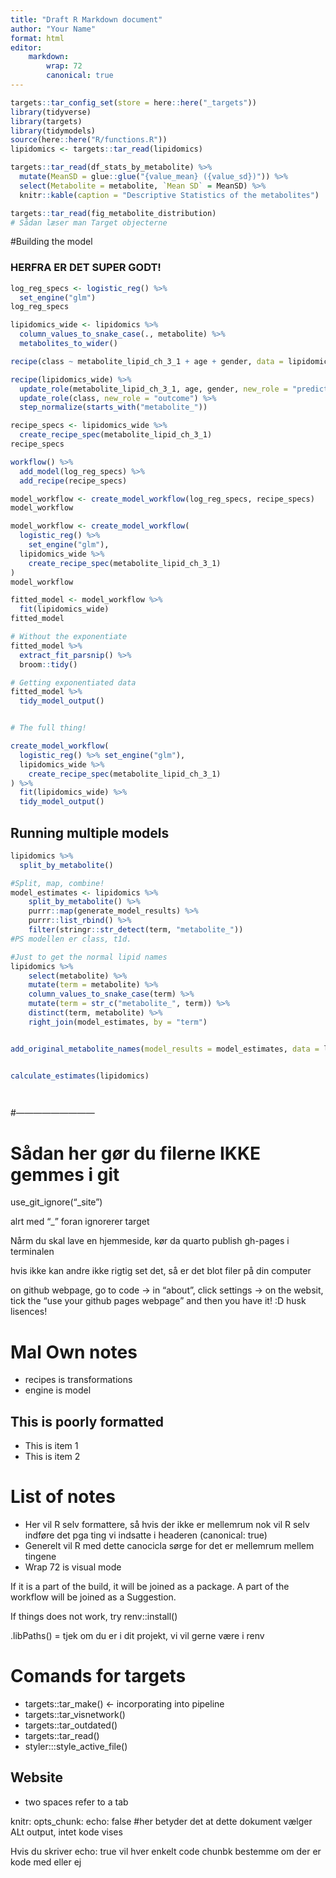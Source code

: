 ```yaml
---
title: "Draft R Markdown document"
author: "Your Name"
format: html
editor:
    markdown:
        wrap: 72
        canonical: true
---
```


```r
targets::tar_config_set(store = here::here("_targets"))
library(tidyverse)
library(targets)
library(tidymodels)
source(here::here("R/functions.R"))
lipidomics <- targets::tar_read(lipidomics)
```

```r
targets::tar_read(df_stats_by_metabolite) %>%
  mutate(MeanSD = glue::glue("{value_mean} ({value_sd})")) %>%
  select(Metabolite = metabolite, `Mean SD` = MeanSD) %>%
  knitr::kable(caption = "Descriptive Statistics of the metabolites")


```

```r
targets::tar_read(fig_metabolite_distribution)
# Sådan læser man Target objecterne 

```

#Building the model

### HERFRA ER DET SUPER GODT!

```r
log_reg_specs <- logistic_reg() %>%
  set_engine("glm")
log_reg_specs

lipidomics_wide <- lipidomics %>%
  column_values_to_snake_case(., metabolite) %>%
  metabolites_to_wider()
```

```r
recipe(class ~ metabolite_lipid_ch_3_1 + age + gender, data = lipidomics_wide)
```

```r
recipe(lipidomics_wide) %>%
  update_role(metabolite_lipid_ch_3_1, age, gender, new_role = "predictor") %>%
  update_role(class, new_role = "outcome") %>%
  step_normalize(starts_with("metabolite_"))
```

```r
recipe_specs <- lipidomics_wide %>%
  create_recipe_spec(metabolite_lipid_ch_3_1)
recipe_specs
```

```r
workflow() %>%
  add_model(log_reg_specs) %>%
  add_recipe(recipe_specs)

model_workflow <- create_model_workflow(log_reg_specs, recipe_specs)
model_workflow

model_workflow <- create_model_workflow(
  logistic_reg() %>%
    set_engine("glm"),
  lipidomics_wide %>%
    create_recipe_spec(metabolite_lipid_ch_3_1)
)
model_workflow

fitted_model <- model_workflow %>%
  fit(lipidomics_wide)
fitted_model

# Without the exponentiate
fitted_model %>%
  extract_fit_parsnip() %>%
  broom::tidy()

# Getting exponentiated data
fitted_model %>%
  tidy_model_output()


# The full thing!

create_model_workflow(
  logistic_reg() %>% set_engine("glm"),
  lipidomics_wide %>%
    create_recipe_spec(metabolite_lipid_ch_3_1)
) %>%
  fit(lipidomics_wide) %>%
  tidy_model_output()
```

## Running multiple models

```r
lipidomics %>%
  split_by_metabolite()
```

```r
#Split, map, combine!
model_estimates <- lipidomics %>%
    split_by_metabolite() %>% 
    purrr::map(generate_model_results) %>% 
    purrr::list_rbind() %>% 
    filter(stringr::str_detect(term, "metabolite_"))
#PS modellen er class, t1d. 

```

```r
#Just to get the normal lipid names 
lipidomics %>% 
    select(metabolite) %>% 
    mutate(term = metabolite) %>% 
    column_values_to_snake_case(term) %>% 
    mutate(term = str_c("metabolite_", term)) %>% 
    distinct(term, metabolite) %>% 
    right_join(model_estimates, by = "term")


add_original_metabolite_names(model_results = model_estimates, data = lipidomics)


calculate_estimates(lipidomics)

        
```

#---------------------------

# Sådan her gør du filerne IKKE gemmes i git

use_git_ignore("\_site")

alrt med "\_" foran ignorerer target

Nårm du skal lave en hjemmeside, kør da quarto publish gh-pages i
terminalen

hvis ikke kan andre ikke rigtig set det, så er det blot filer på din
computer

on github webpage, go to code -\> in "about", click settings -\> on the
websit, tick the "use your github pages webpage" and then you have it!
:D husk lisences!

# Mal Own notes

-   recipes is transformations
-   engine is model

## This is poorly formatted

-   This is item 1
-   This is item 2

# List of notes

-   Her vil R selv formattere, så hvis der ikke er mellemrum nok vil R
    selv indføre det pga ting vi indsatte i headeren (canonical: true)
-   Generelt vil R med dette canocicla sørge for det er mellemrum mellem
    tingene
-   Wrap 72 is visual mode

If it is a part of the build, it will be joined as a package. A part of
the workflow will be joined as a Suggestion.

If things does not work, try renv::install()

.libPaths() = tjek om du er i dit projekt, vi vil gerne være i renv

# Comands for targets

-   targets::tar_make() \<- incorporating into pipeline
-   targets::tar_visnetwork()
-   targets::tar_outdated()
-   targets::tar_read()
-   styler:::style_active_file()

## Website

-   two spaces refer to a tab

knitr: opts_chunk: echo: false #her betyder det at dette dokument vælger
ALt output, intet kode vises

Hvis du skriver echo: true vil hver enkelt code chunbk bestemme om der
er kode med eller ej
